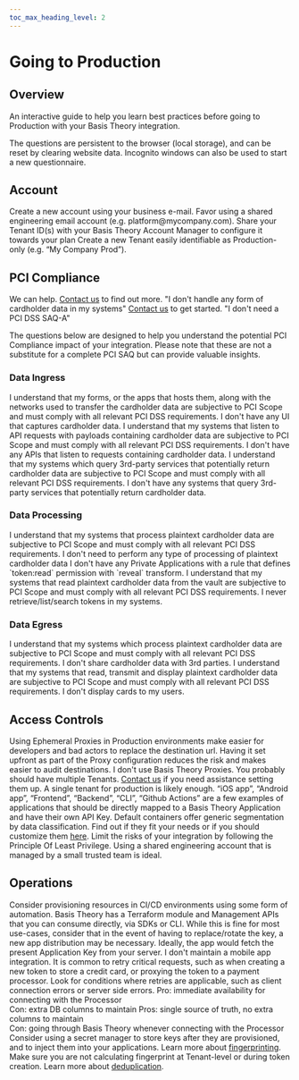 ```yaml
---
toc_max_heading_level: 2
---
```



# Going to Production

## Overview

An interactive guide to help you learn best practices before going to Production with your Basis Theory integration.

The questions are persistent to the browser (local storage), and can be reset by clearing website data. Incognito windows can also be used to start a new questionnaire.

## Account

<QuestionCard question="Did you create your account using a business e-mail?">
  <Content type="no">
    <Alert type="warning">Create a new account using your business e-mail. Favor using a shared engineering email account (e.g. platform@mycompany.com).</Alert>
  </Content>
</QuestionCard>

<QuestionCard question="Did you create at least one Tenant exclusive for Production?">
  <Content type="yes">
    <Alert type="info">Share your Tenant ID(s) with your Basis Theory Account Manager to configure it towards your plan</Alert>
  </Content>
  <Content type="no">
    <Alert type="warning">Create a new Tenant easily identifiable as Production-only (e.g. “My Company Prod”).</Alert>
  </Content>
</QuestionCard>

## PCI Compliance

<QuestionCard question="Do you know the level of PCI Compliance your business needs?">
  <Content type="no">
    <Alert type="warning">We can help. <a href="https://basistheory.com/contact" target="_blank">Contact us</a> to find out more.</Alert>
  </Content>
  <Content type="na">
    <Alert type="neutral">"I don't handle any form of cardholder data in my systems"</Alert>
  </Content>
</QuestionCard>


<QuestionCard question="Did you complete your PCI DSS SAQ-A with Basis Theory?">
  <Content type="no">
    <Alert type="warning"><a href="https://basistheory.com/contact" target="_blank">Contact us</a> to get started.</Alert>
  </Content>
  <Content type="na">
    <Alert type="neutral">"I don't need a PCI DSS SAQ-A"</Alert>
  </Content>
</QuestionCard>


The questions below are designed to help you understand the potential PCI Compliance impact of your integration. Please note that these are not a substitute for a complete PCI SAQ but can provide valuable insights.

### Data Ingress

<QuestionCard question="Are you using Basis Theory Elements for all user-facing  cardholder data capture?">
  <Content type="no">
    <Alert type="warning">I understand that my forms, or the apps that hosts them, along with the networks used to transfer the cardholder data are subjective to PCI Scope and must comply with all relevant PCI DSS requirements.</Alert>
  </Content>
  <Content type="na">
    <Alert type="neutral">I don't have any UI that captures cardholder data.</Alert>
  </Content>
</QuestionCard>

<QuestionCard question="Are you using Basis Theory Pre-Configured Proxies for all API-based (webhooks, secure APIs, etc.) cardholder data capture?">
  <Content type="no">
    <Alert type="warning">I understand that my systems that listen to API requests with payloads containing cardholder data are subjective to PCI Scope and must comply with all relevant PCI DSS requirements.</Alert>
  </Content>
  <Content type="na">
    <Alert type="neutral">I don't have any APIs that listen to requests containing cardholder data.</Alert>
  </Content>
</QuestionCard>

<QuestionCard question="Are you using Basis Theory Pre-Configured Proxies or Reactors for all queries to 3rd-parties that can potentially return cardholder data?">
  <Content type="no">
    <Alert type="warning">I understand that my systems which query 3rd-party services that potentially return cardholder data are subjective to PCI Scope and must comply with all relevant PCI DSS requirements.</Alert>
  </Content>
  <Content type="na">
    <Alert type="neutral">I don't have any systems that query 3rd-party services that potentially return cardholder data.</Alert>
  </Content>
</QuestionCard>

### Data Processing

<QuestionCard question="Are you using Basis Theory Reactors for processing any plaintext cardholder data?">
  <Content type="no">
    <Alert type="warning">I understand that my systems that process plaintext cardholder data are subjective to PCI Scope and must comply with all relevant PCI DSS requirements.</Alert>
  </Content>
  <Content type="na">
    <Alert type="neutral">I don't need to perform any type of processing of plaintext cardholder data</Alert>
  </Content>
</QuestionCard>

<QuestionCard question="Are you reading only masked cardholder data from the vault in retrieve/list/search operations?">
  <Content type="yes">
    <Alert type="info">I don't have any Private Applications with a rule that defines `token:read` permission with `reveal` transform. </Alert>
  </Content>
  <Content type="no">
    <Alert type="warning">I understand that my systems that read plaintext cardholder data from the vault are subjective to PCI Scope and must comply with all relevant PCI DSS requirements.</Alert>
  </Content>
  <Content type="na">
    <Alert type="neutral">I never retrieve/list/search tokens in my systems.</Alert>
  </Content>
</QuestionCard>

### Data Egress

<QuestionCard question="Are you using Basis Theory Proxies or Reactors to send cardholder data to 3rd parties?">
  <Content type="no">
    <Alert type="warning">I understand that my systems which process plaintext cardholder data are subjective to PCI Scope and must comply with all relevant PCI DSS requirements.</Alert>
  </Content>
  <Content type="na">
    <Alert type="neutral">I don't share cardholder data with 3rd parties.</Alert>
  </Content>
</QuestionCard>

<QuestionCard question="Are you using Basis Theory Elements to display cardholder data to users, with the proper use of Sessions and data retrieval through the Elements context?">
  <Content type="no">
    <Alert type="warning">I understand that my systems that read, transmit and display plaintext cardholder data are subjective to PCI Scope and must comply with all relevant PCI DSS requirements.</Alert>
  </Content>
  <Content type="na">
    <Alert type="neutral">I don't display cards to my users.</Alert>
  </Content>
</QuestionCard>

## Access Controls

<QuestionCard question="Are you using only Pre-Configured Proxies and have disabled Ephemeral Proxy in your Production Tenant(s)?">
  <Content type="no">
    <Alert type="warning">Using Ephemeral Proxies in Production environments make easier for developers and bad actors to replace the destination url. Having it set upfront as part of the Proxy configuration reduces the risk and makes easier to audit destinations.</Alert>
  </Content>
  <Content type="na">
    <Alert type="neutral">I don't use Basis Theory Proxies.</Alert>
  </Content>
</QuestionCard>

<QuestionCard question="Do you have large customers or business units that require advanced management or specialized data governance rules?" noType="right">
  <Content type="yes">
    <Alert type="warning">You probably should have multiple Tenants. <a href="https://basistheory.com/contact" target="_blank">Contact us</a> if you need assistance setting them up.</Alert>
  </Content>
  <Content type="no">
    <Alert type="info">A single tenant for production is likely enough.</Alert>
  </Content>
</QuestionCard>

<QuestionCard question="Are your systems well represented by Basis Theory Applications?">
  <Content type="no">
    <Alert type="warning">“iOS app”, “Android app”, “Frontend”, “Backend”, “CLI”, “Github Actions” are a few examples of applications that should be directly mapped to a Basis Theory Application and have their own API Key.</Alert>
  </Content>
</QuestionCard>

<QuestionCard question="Are you organizing tokens in containers considering your present and near-future needs?">
  <Content type="no">
    <Alert type="warning">Default containers offer generic segmentation by data classification. Find out if they fit your needs or if you should customize them <a href="/docs/concepts/what-are-containers">here</a>.</Alert>
  </Content>
</QuestionCard>

<QuestionCard question="Do your Applications only have the necessary permissions used in Production?">
  <Content type="no">
    <Alert type="warning">Limit the risks of your integration by following the Principle Of Least Privilege.</Alert>
  </Content>
</QuestionCard>

<QuestionCard question="Do you have a strict list of users that can access your Production Tenant(s)?">
  <Content type="no">
    <Alert type="warning">Using a shared engineering account that is managed by a small trusted team is ideal.</Alert>
  </Content>
</QuestionCard>

## Operations

<QuestionCard question="Are you using Infrastructure-as-Code (IaC) or other form of automation to provision Basis Theory Resources (Applications, Reactors, Proxies, etc.)?">
  <Content type="no">
    <Alert type="warning">Consider provisioning resources in CI/CD environments using some form of automation. Basis Theory has a Terraform module and Management APIs that you can consume directly, via SDKs or CLI.</Alert>
  </Content>
</QuestionCard>

<QuestionCard question="Are you hardcoding or embedding a Public Application Key in your mobile app?" noType="right">
  <Content type="yes">
    <Alert type="warning">While this is fine for most use-cases, consider that in the event of having to replace/rotate the key, a new app distribution may be necessary.</Alert>
  </Content>
  <Content type="no">
    <Alert type="info">Ideally, the app would fetch the present Application Key from your server.</Alert>
  </Content>
  <Content type="na">
    <Alert type="neutral">I don't maintain a mobile app integration.</Alert>
  </Content>
</QuestionCard>

<QuestionCard question="Have you implemented retry logic on most critical workflows?">
  <Content type="no">
    <Alert type="warning">It is common to retry critical requests, such as when creating a new token to store a credit card, or proxying the token to a payment processor. Look for conditions where retries are applicable, such as client connection errors or server side errors.</Alert>
  </Content>
</QuestionCard>

<QuestionCard question="Are you storing PSP tokens in your own database, next to the Basis Theory Token?" noType="right">
  <Content type="yes">
    <Alert type="info">Pro: immediate availability for connecting with the Processor<br/>Con: extra DB columns to maintain</Alert>
  </Content>
</QuestionCard>

<QuestionCard question="Are you storing PSP tokens in Basis Theory Token metadata?" noType="right">
  <Content type="yes">
    <Alert type="info">Pros: single source of truth, no extra columns to maintain<br/>Con: going through Basis Theory whenever connecting with the Processor</Alert>
  </Content>
</QuestionCard>

<QuestionCard question="Are you storing your Basis Theory API Keys in a secret manager or using a specialized tool to manage IaC sensitive outputs?">
  <Content type="no">
    <Alert type="warning">Consider using a secret manager to store keys after they are provisioned, and to inject them into your applications.</Alert>
  </Content>
</QuestionCard>

<QuestionCard question="Do you need to correlate tokenized data? For example: track if the same credit card has been used multiple times by different users." noType="right">
  <Content type="yes">
    <Alert type="info">Learn more about <a href="docs/concepts/what-are-tokens#fingerprinting">fingerprinting</a>.</Alert>
  </Content>
  <Content type="no">
    <Alert type="warning">Make sure you are not calculating fingerprint at Tenant-level or during token creation.</Alert>
  </Content>
</QuestionCard>

<QuestionCard question="Do you need to prevent creating duplicate tokens? For example: prevent the same data being tokenized more than once." noType="right">
  <Content type="yes">
    <Alert type="info">Learn more about <a href="docs/concepts/what-are-tokens#deduplication">deduplication</a>.</Alert>
  </Content>
</QuestionCard>

